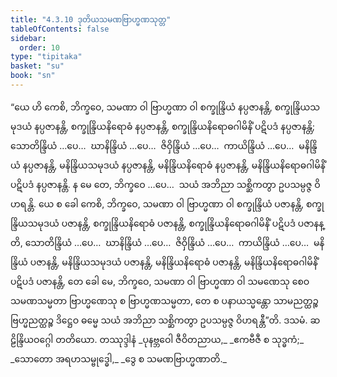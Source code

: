 ```yaml
---
title: "4.3.10 ဒုတိယသမဏဗြာဟ္မဏသုတ္တ"
tableOfContents: false
sidebar:
  order: 10
type: "tipitaka"
basket: "su"
book: "sn"
---
```



<DynamicBreadcrumb />

<Division number="500" book="sn" e="ch" v="18" p="353">

<Paragraph number="1079" book="sn">
“ယေ ဟိ ကေစိ, ဘိက္ခဝေ, သမဏာ ဝါ ဗြာဟ္မဏာ ဝါ စက္ခုန္ဒြိယံ နပ္ပဇာနန္တိ, စက္ခုန္ဒြိယသမုဒယံ နပ္ပဇာနန္တိ, စက္ခုန္ဒြိယနိရောဓံ နပ္ပဇာနန္တိ, စက္ခုန္ဒြိယနိရောဓဂါမိနိံ ပဋိပဒံ နပ္ပဇာနန္တိ; သောတိန္ဒြိယံ …ပေ…  ဃာနိန္ဒြိယံ …ပေ…  ဇိဝှိန္ဒြိယံ …ပေ…  ကာယိန္ဒြိယံ …ပေ…  မနိန္ဒြိယံ နပ္ပဇာနန္တိ, မနိန္ဒြိယသမုဒယံ နပ္ပဇာနန္တိ, မနိန္ဒြိယနိရောဓံ နပ္ပဇာနန္တိ, မနိန္ဒြိယနိရောဓဂါမိနိံ ပဋိပဒံ နပ္ပဇာနန္တိ. န မေ တေ, ဘိက္ခဝေ …ပေ…  သယံ အဘိညာ သစ္ဆိကတွာ ဥပသမ္ပဇ္ဇ ဝိဟရန္တိ.
</Paragraph>

<Paragraph number="1080" book="sn">
ယေ စ ခေါ ကေစိ, ဘိက္ခဝေ, သမဏာ ဝါ ဗြာဟ္မဏာ ဝါ စက္ခုန္ဒြိယံ ပဇာနန္တိ, စက္ခုန္ဒြိယသမုဒယံ ပဇာနန္တိ, စက္ခုန္ဒြိယနိရောဓံ ပဇာနန္တိ, စက္ခုန္ဒြိယနိရောဓဂါမိနိံ ပဋိပဒံ ပဇာနန္တိ, သောတိန္ဒြိယံ …ပေ…  ဃာနိန္ဒြိယံ …ပေ…  ဇိဝှိန္ဒြိယံ …ပေ…  ကာယိန္ဒြိယံ …ပေ…  မနိန္ဒြိယံ ပဇာနန္တိ, မနိန္ဒြိယသမုဒယံ ပဇာနန္တိ, မနိန္ဒြိယနိရောဓံ ပဇာနန္တိ, မနိန္ဒြိယနိရောဓဂါမိနိံ ပဋိပဒံ ပဇာနန္တိ, တေ ခေါ မေ, ဘိက္ခဝေ, သမဏာ ဝါ ဗြာဟ္မဏာ ဝါ သမဏေသု စေဝ သမဏသမ္မတာ ဗြာဟ္မဏေသု စ ဗြာဟ္မဏသမ္မတာ, တေ စ ပနာယသ္မန္တော သာမညတ္ထဉ္စ ဗြဟ္မညတ္ထဉ္စ ဒိဋ္ဌေဝ ဓမ္မေ သယံ အဘိညာ သစ္ဆိကတွာ ဥပသမ္ပဇ္ဇ ဝိဟရန္တီ”တိ.

</Paragraph>
</Division>

<Paragraph number="1081" type="center" book="sn">
ဒသမံ.



</Paragraph>

<Paragraph number="1082" type="center" book="sn">
ဆဠိန္ဒြိယဝဂ္ဂေါ တတိယော.



</Paragraph>

<Paragraph number="1083" type="center" book="sn">
တဿုဒ္ဒါနံ


</Paragraph>

<Paragraph number="1084" type="verses" book="sn">
_ပုနဗ္ဘဝေါ ဇီဝိတညာယ,_  
_ဧကဗီဇီ စ သုဒ္ဓကံ;_  
_သောတော အရဟသမ္ဗုဒ္ဓေါ,_  
_ဒွေ စ သမဏဗြာဟ္မဏာတိ._
</Paragraph>